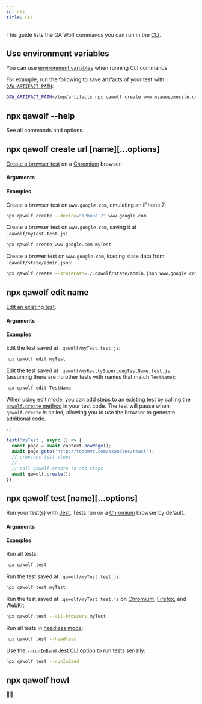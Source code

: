 ```yaml
---
id: cli
title: CLI
---
```



This guide lists the QA Wolf commands you can run in the [CLI](../install#understand-the-command-line).

## Use environment variables

You can use [environment variables](environment_variables) when running CLI commands.

For example, run the following to save artifacts of your test with [`QAW_ARTIFACT_PATH`](environment_variables#qaw_artifact_path):

```bash
QAW_ARTIFACT_PATH=/tmp/artifacts npx qawolf create www.myawesomesite.com
```

## npx qawolf --help

See all commands and options.

## npx qawolf create url [name][...options]

[Create a browser test](../create_a_test) on a [Chromium](https://www.chromium.org/Home) browser.

#### Arguments

<ArgumentCreate />

#### Examples

Create a browser test on `www.google.com`, emulating an iPhone 7:

```bash
npx qawolf create --device="iPhone 7" www.google.com
```

Create a browser test on `www.google.com`, saving it at `.qawolf/myTest.test.js`:

```bash
npx qawolf create www.google.com myTest
```

Create a brower test on `www.google.com`, loading state data from `.qawolf/state/admin.json`:

```bash
npx qawolf create --statePath=./.qawolf/state/admin.json www.google.com
```

## npx qawolf edit name

[Edit an existing test](../edit_a_test).

#### Arguments

<Argument
  description="A string that matches exactly one test file name."
  name="name"
  type="string"
/>
<Argument
  description="Watch file for changes and rerun when something changes."
  name="--watch"
  optional
  type="string"
/>

#### Examples

Edit the test saved at `.qawolf/myTest.test.js`:

```bash
npx qawolf edit myTest
```

Edit the test saved at `.qawolf/myReallySuperLongTestName.test.js` (assuming there are no other tests with names that match `TestName`):

```bash
npx qawolf edit TestName
```

When using edit mode, you can add steps to an existing test by calling the [`qawolf.create` method](qawolf/create) in your test code. The test will pause when `qawolf.create` is called, allowing you to use the browser to generate additional code.

```js
// ...

test('myTest', async () => {
  const page = await context.newPage();
  await page.goto('http://todomvc.com/examples/react');
  // previous test steps
  // ...
  // call qawolf.create to add steps
  await qawolf.create();
});
```

## npx qawolf test [name][...options]

Run your test(s) with [Jest](https://jestjs.io/). Tests run on a [Chromium](https://www.chromium.org/Home) browser by default.

#### Arguments

<ArgumentTest />

#### Examples

Run all tests:

```bash
npx qawolf test
```

Run the test saved at `.qawolf/myTest.test.js`:

```bash
npx qawolf test myTest
```

Run the test saved at `.qawolf/myTest.test.js` on [Chromium](https://www.chromium.org/Home), [Firefox](https://www.mozilla.org/en-US/firefox/new), and [WebKit](https://webkit.org):

```bash
npx qawolf test --all-browsers myTest
```

Run all tests in [headless mode](https://developers.google.com/web/updates/2017/04/headless-chrome):

```bash
npx qawolf test --headless
```

Use the [`--runInBand` Jest CLI option](https://jestjs.io/docs/en/cli#--runinband) to run tests serially:

```bash
npx qawolf test --runInBand
```

## npx qawolf howl

🐺😉
